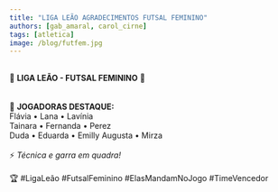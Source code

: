 ```yaml
---
title: "LIGA LEÃO AGRADECIMENTOS FUTSAL FEMININO"
authors: [gab_amaral, carol_cirne]
tags: [atletica]
image: /blog/futfem.jpg
---
```

⠀⠀⠀⠀⠀⠀⠀⠀⠀  
🦁  **LIGA LEÃO - FUTSAL FEMININO**  🦁  
⠀⠀⠀⠀⠀⠀⠀⠀⠀   
⠀⠀⠀⠀⠀⠀⠀⠀⠀  
💫 **JOGADORAS DESTAQUE:**  
Flávia • Lana • Lavínia  
Tainara • Fernanda • Perez  
Duda • Eduarda • Emilly Augusta • Mirza  
⠀⠀⠀⠀⠀⠀⠀⠀⠀  
⚡ *Técnica e garra em quadra!*  
⠀⠀⠀⠀⠀⠀⠀⠀⠀  
🏆 #LigaLeão #FutsalFeminino #ElasMandamNoJogo #TimeVencedor  